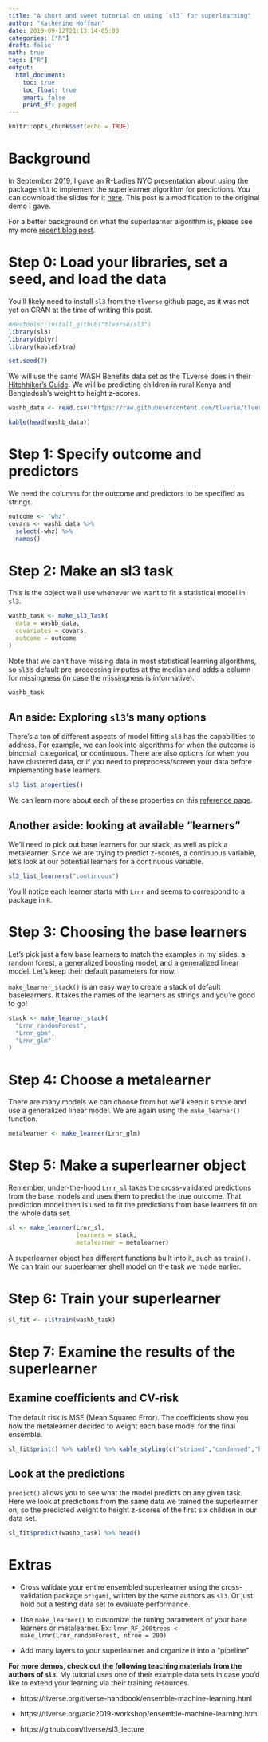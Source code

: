 ```yaml
---
title: "A short and sweet tutorial on using `sl3` for superlearning"
author: "Katherine Hoffman"
date: 2019-09-12T21:13:14-05:00
categories: ["R"]
draft: false
math: true
tags: ["R"]
output: 
  html_document:
    toc: true
    toc_float: true
    smart: false
    print_df: paged
---
```


```r
knitr::opts_chunk$set(echo = TRUE)
```

# Background

In September 2019, I gave an R-Ladies NYC presentation about using the package `sl3` to implement the superlearner algorithm for predictions. You can download the slides for it [here](https://github.com/kathoffman/sl3-demo/raw/master/superlearning_slides_no_animation.pdf). This post is a modification to the original demo I gave.

For a better background on what the superlearner algorithm is, please see my more [recent blog post](khstats.com/blog/sl/sl).

# Step 0: Load your libraries, set a seed, and load the data

You'll likely need to install `sl3` from the `tlverse` github page, as it was not yet on CRAN at the time of writing this post.

```r
#devtools::install_github("tlverse/sl3")
library(sl3)
library(dplyr)
library(kableExtra)
```

```r
set.seed(7)
```

We will use the same WASH Benefits data set as the TLverse does in their [Hitchhiker's Guide](https://tlverse.org/tlverse-handbook/). We will be predicting children in rural Kenya and Bengladesh's weight to height z-scores.

```r
washb_data <- read.csv("https://raw.githubusercontent.com/tlverse/tlverse-data/master/wash-benefits/washb_data.csv")
```

```r
kable(head(washb_data))
```

# Step 1: Specify outcome and predictors

We need the columns for the outcome and predictors to be specified as strings.

```r
outcome <- "whz"
covars <- washb_data %>%
  select(-whz) %>%
  names()
```

# Step 2: Make an sl3 task

This is the object we'll use whenever we want to fit a statistical model in `sl3`.

```r
washb_task <- make_sl3_Task(
  data = washb_data,
  covariates = covars,
  outcome = outcome
)
```

Note that we can't have missing data in most statistical learning algorithms, so `sl3`'s default pre-processing imputes at the median and adds a column for missingness (in case the missingness is informative).

```r
washb_task
```

## An aside: Exploring `sl3`'s many options

There's a ton of different aspects of model fitting `sl3` has the capabilities to address. For example, we can look into algorithms for when the outcome is binomial, categorical, or continuous. There are also options for when you have clustered data, or if you need to preprocess/screen your data before implementing base learners.

```r
sl3_list_properties()
```
We can learn more about each of these properties on this [reference page](https://tlverse.org/sl3/reference/index.html).

## Another aside: looking at available "learners"

We'll need to pick out base learners for our stack, as well as pick a metalearner. Since we are trying to predict z-scores, a continuous variable, let's look at our potential learners for a continuous variable.

```r
sl3_list_learners("continuous") 
```

You'll notice each learner starts with `Lrnr` and seems to correspond to a package in `R`.

# Step 3: Choosing the base learners

Let's pick just a few base learners to match the examples in my slides: a random forest, a generalized boosting model, and a generalized linear model. Let's keep their default parameters for now.

`make_learner_stack()` is an easy way to create a stack of default baselearners. It takes the names of the learners as strings and you're good to go!

```r
stack <- make_learner_stack(
  "Lrnr_randomForest", 
  "Lrnr_gbm",
  "Lrnr_glm"
)
```

# Step 4: Choose a metalearner

There are many models we can choose from but we'll keep it simple and use a generalized linear model. We are again using the `make_learner()` function.

```r
metalearner <- make_learner(Lrnr_glm)
```

# Step 5: Make a superlearner object

Remember, under-the-hood `Lrnr_sl` takes the cross-validated predictions from the base models and uses them to predict the true outcome. That prediction model then is used to fit the predictions from base learners fit on the whole data set.

```r
sl <- make_learner(Lrnr_sl, 
                   learners = stack,
                   metalearner = metalearner)
```

A superlearner object has different functions built into it, such as `train()`. We can train our superlearner shell model on the task we made earlier.

# Step 6: Train your superlearner

```r
sl_fit <- sl$train(washb_task)
```

# Step 7: Examine the results of the superlearner

## Examine coefficients and CV-risk

The default risk is MSE (Mean Squared Error). The coefficients show you how the metalearner decided to weight each base model for the final ensemble.

```r
sl_fit$print() %>% kable() %>% kable_styling(c("striped","condensed","hover"))
```

## Look at the predictions

`predict()` allows you to see what the model predicts on any given task. Here we look at predictions from the same data we trained the superlearner on, so the predicted weight to height z-scores of the first six children in our data set.

```r
sl_fit$predict(washb_task) %>% head()
```

# Extras

- Cross validate your entire ensembled superlearner using the cross-validation package `origami`, written by the same authors as `sl3`. Or just hold out a testing data set to evaluate performance.

- Use `make_learner()` to customize the tuning parameters of your base learners or metalearner. Ex: `lrnr_RF_200trees <- make_lrnr(Lrnr_randomForest, ntree = 200)`

- Add many layers to your superlearner and organize it into a "pipeline"

**For more demos, check out the following teaching materials from the authors of `sl3`.** My tutorial uses one of their example data sets in case you'd like to extend your learning via their training resources.

- https://tlverse.org/tlverse-handbook/ensemble-machine-learning.html

- https://tlverse.org/acic2019-workshop/ensemble-machine-learning.html

- https://github.com/tlverse/sl3_lecture